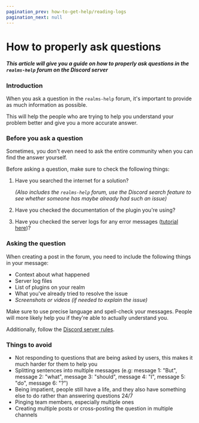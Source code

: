 ```yaml
---
pagination_prev: how-to-get-help/reading-logs
pagination_next: null
---
```


# How to properly ask questions

##### This article will give you a guide on how to properly ask questions in the `realms-help` forum on the Discord server

### Introduction

When you ask a question in the `realms-help` forum, it's important to provide as much information as possible.

This will help the people who are trying to help you understand your problem better and give you a more accurate answer.

### Before you ask a question

Sometimes, you don't even need to ask the entire community when you can find the answer yourself.

Before asking a question, make sure to check the following things:

1. Have you searched the internet for a solution?

    *(Also includes the `realms-help` forum, use the Discord search feature to see whether someone has maybe already had such an issue)*

2. Have you checked the documentation of the plugin you're using?

3. Have you checked the server logs for any error messages ([tutorial here](./reading-logs))?

### Asking the question

When creating a post in the forum, you need to include the following things in your message:

- Context about what happened
- Server log files
- List of plugins on your realm
- What you've already tried to resolve the issue
- *Screenshots or videos (if needed to explain the issue)*

Make sure to use precise language and spell-check your messages.
People will more likely help you if they're able to actually understand you.

Additionally, follow the [Discord server rules](https://cytooxien.net/help/discord-rules).

### Things to avoid

- Not responding to questions that are being asked by users, this makes it much harder for them to help you
- Splitting sentences into multiple messages (e.g: message 1: "But", message 2: "what", message 3: "should", message 4: "I", message 5: "do", message 6: "?")
- Being impatient, people still have a life, and they also have something else to do rather than answering questions 24/7
- Pinging team members, especially multiple ones
- Creating multiple posts or cross-posting the question in multiple channels
